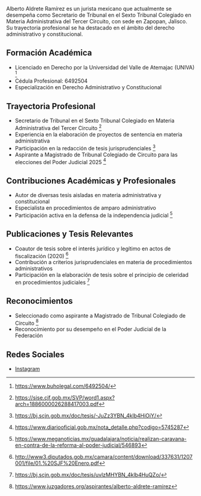 Alberto Aldrete Ramírez es un jurista mexicano que actualmente se desempeña como Secretario de Tribunal en el Sexto Tribunal Colegiado en Materia Administrativa del Tercer Circuito, con sede en Zapopan, Jalisco. Su trayectoria profesional se ha destacado en el ámbito del derecho administrativo y constitucional.

## Formación Académica

- Licenciado en Derecho por la Universidad del Valle de Atemajac (UNIVA) [^1]
- Cédula Profesional: 6492504
- Especialización en Derecho Administrativo y Constitucional

## Trayectoria Profesional

- Secretario de Tribunal en el Sexto Tribunal Colegiado en Materia Administrativa del Tercer Circuito [^2]
- Experiencia en la elaboración de proyectos de sentencia en materia administrativa
- Participación en la redacción de tesis jurisprudenciales [^3]
- Aspirante a Magistrado de Tribunal Colegiado de Circuito para las elecciones del Poder Judicial 2025 [^4]

## Contribuciones Académicas y Profesionales

- Autor de diversas tesis aisladas en materia administrativa y constitucional
- Especialista en procedimientos de amparo administrativo
- Participación activa en la defensa de la independencia judicial [^5]

## Publicaciones y Tesis Relevantes

- Coautor de tesis sobre el interés jurídico y legítimo en actos de fiscalización (2020) [^6]
- Contribución a criterios jurisprudenciales en materia de procedimientos administrativos
- Participación en la elaboración de tesis sobre el principio de celeridad en procedimientos judiciales [^7]

## Reconocimientos

- Seleccionado como aspirante a Magistrado de Tribunal Colegiado de Circuito [^8]
- Reconocimiento por su desempeño en el Poder Judicial de la Federación

## Redes Sociales

- [Instagram](https://www.instagram.com/betoclo/)

[^1]: https://www.buholegal.com/6492504/
[^2]: https://sise.cjf.gob.mx/SVP/word1.aspx?arch=1886000026288417003.pdf
[^3]: https://bj.scjn.gob.mx/doc/tesis/-JuZz3YBN_4klb4HiOiY/
[^4]: https://www.diariooficial.gob.mx/nota_detalle.php?codigo=5745287
[^5]: https://www.meganoticias.mx/guadalajara/noticia/realizan-caravana-en-contra-de-la-reforma-al-poder-judicial/546893
[^6]: http://www3.diputados.gob.mx/camara/content/download/337631/1207001/file/01.%20SJF%20Enero.pdf
[^7]: https://bj.scjn.gob.mx/doc/tesis/uvlzMHYBN_4klb4HuQZo/
[^8]: https://www.juzgadores.org/aspirantes/alberto-aldrete-ramirez
